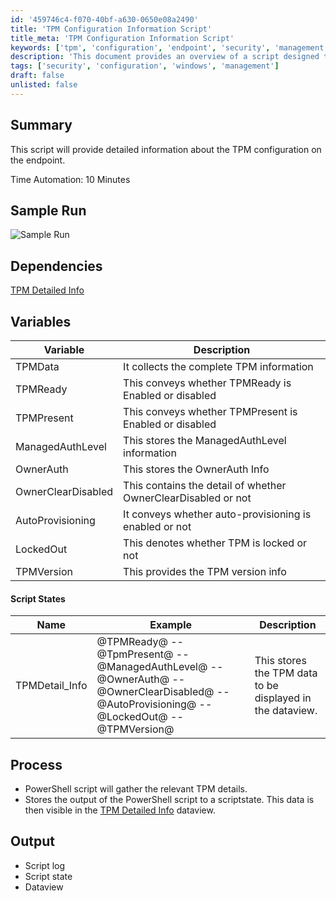 ```yaml
---
id: '459746c4-f070-40bf-a630-0650e08a2490'
title: 'TPM Configuration Information Script'
title_meta: 'TPM Configuration Information Script'
keywords: ['tpm', 'configuration', 'endpoint', 'security', 'management']
description: 'This document provides an overview of a script designed to retrieve detailed information about the Trusted Platform Module (TPM) configuration on an endpoint. It outlines the script’s functionality, dependencies, variables, and the expected output, including sample runs and process descriptions.'
tags: ['security', 'configuration', 'windows', 'management']
draft: false
unlisted: false
---
```

## Summary

This script will provide detailed information about the TPM configuration on the endpoint.

Time Automation: 10 Minutes

## Sample Run

![Sample Run](../../../static/img/TPM-Detail-Auditing/image_1.png)

## Dependencies

[TPM Detailed Info](https://proval.itglue.com/DOC-5078775-8304568)

## Variables

| Variable              | Description                                                   |
|-----------------------|---------------------------------------------------------------|
| TPMData               | It collects the complete TPM information                      |
| TPMReady              | This conveys whether TPMReady is Enabled or disabled          |
| TPMPresent            | This conveys whether TPMPresent is Enabled or disabled        |
| ManagedAuthLevel      | This stores the ManagedAuthLevel information                  |
| OwnerAuth             | This stores the OwnerAuth Info                                |
| OwnerClearDisabled     | This contains the detail of whether OwnerClearDisabled or not |
| AutoProvisioning      | It conveys whether auto-provisioning is enabled or not       |
| LockedOut             | This denotes whether TPM is locked or not                     |
| TPMVersion            | This provides the TPM version info                            |

#### Script States

| Name                   | Example                                                                                                      | Description                                               |
|------------------------|--------------------------------------------------------------------------------------------------------------|-----------------------------------------------------------|
| TPMDetail_Info         | @TPMReady@ -- @TpmPresent@ -- @ManagedAuthLevel@ -- @OwnerAuth@ -- @OwnerClearDisabled@ -- @AutoProvisioning@ -- @LockedOut@ -- @TPMVersion@ | This stores the TPM data to be displayed in the dataview. |

## Process

- PowerShell script will gather the relevant TPM details.
- Stores the output of the PowerShell script to a scriptstate. This data is then visible in the [TPM Detailed Info](https://proval.itglue.com/DOC-5078775-8304568) dataview.

## Output

- Script log
- Script state
- Dataview












